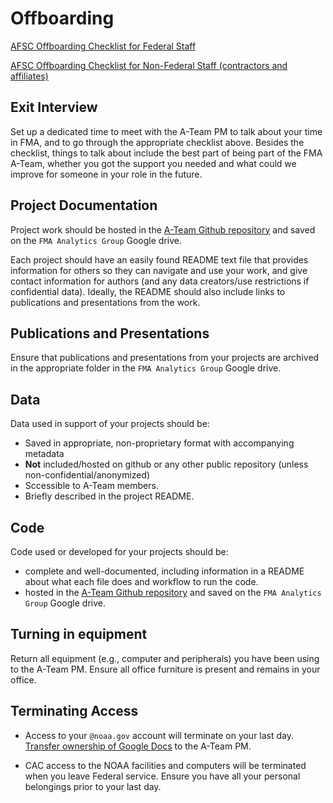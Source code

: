 # Offboarding {#offboarding}

[AFSC Offboarding Checklist for Federal Staff](https://drive.google.com/file/d/17hBFFWaAImoVNqHfPJmoAKqGqs8rD1Q2/view?usp=sharing)

[AFSC Offboarding Checklist for Non-Federal Staff (contractors and affiliates)](https://drive.google.com/file/d/1BdNN2rvgwdyUAuk_9cOlRGw5_ik6K37Q/view?usp=sharing)

## Exit Interview

Set up a dedicated time to meet with the A-Team PM to talk about your time in FMA, and to go through the appropriate checklist above. Besides the checklist, things to talk about include the best part of being part of the FMA A-Team, whether you got the support you needed and what could we improve for someone in your role in the future.

## Project Documentation

Project work should be hosted in the [A-Team Github repository](https://github.com/Alaska-Fisheries-Monitoring-Analytics) and saved on the `FMA Analytics Group` Google drive.

Each project should have an easily found README text file that provides information for others so they can navigate and use your work, and give contact information for authors (and any data creators/use restrictions if confidential data). Ideally, the README should also include links to publications and presentations from the work.

## Publications and Presentations

Ensure that publications and presentations from your projects are archived in the appropriate folder in the `FMA Analytics Group` Google drive.

## Data

Data used in support of your projects should be:

  * Saved in appropriate, non-proprietary format with accompanying metadata
  * **Not** included/hosted on github or any other public repository (unless non-confidential/anonymized)    
  * Sccessible to A-Team members. 
  * Briefly described in the project README.

## Code

Code used or developed for your projects should be:

  * complete and well-documented, including information in a README about what each file does and workflow to run the code.
  *  hosted in the [A-Team Github repository](https://github.com/Alaska-Fisheries-Monitoring-Analytics) and saved on the `FMA Analytics Group` Google drive.

## Turning in equipment

Return all equipment (e.g., computer and peripherals) you have been using to the A-Team PM. Ensure all office furniture is present and remains in your office.

## Terminating Access

* Access to your `@noaa.gov` account will terminate on your last day.  [Transfer ownership of Google Docs](https://support.google.com/docs/answer/2494892?hl=en&co=GENIE.Platform%3DDesktop) to the A-Team PM.

* CAC access to the NOAA facilities and computers will be terminated when you leave Federal service. Ensure you have all your personal belongings prior to your last day.    
